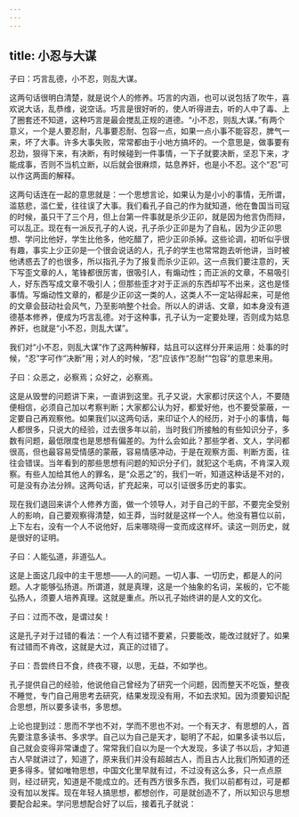 ```yaml
---
---
---
```

title: 小忍与大谋
---




子曰：巧言乱德，小不忍，则乱大谋。

这两句话很明白清楚，就是说个人的修养。巧言的内涵，也可以说包括了吹牛，喜欢说大话，乱恭维，说空话。巧言是很好听的，使人听得进去，听的人中了毒、上了圈套还不知道，这种巧言是最会搅乱正规的道德。“小不忍，则乱大谋。”有两个意义，一个是人要忍耐，凡事要忍耐、包容一点，如果一点小事不能容忍，脾气一来，坏了大事。许多大事失败，常常都由于小地方搞坏的。一个意思是，做事要有忍劲，狠得下来，有决断，有时候碰到一件事情，一下子就要决断，坚忍下来，才能成事，否则不当机立断，以后就会很麻烦，姑息养奸，也是小不忍。这个“忍”可以作这两面的解释。

这两句话连在一起的意思就是：一个思想言论，如果认为是小小的事情，无所谓，滥慈悲，滥仁爱，往往误了大事。我们看孔子自己的作为就知道，他在鲁国当司寇的时候，虽只干了三个月，但上台第一件事就是杀少正卯，就是因为他言伪而辩，可以乱正。现在有一派反孔子的人说，孔子杀少正卯是为了自私，因为少正卯思想、学问比他好，学生比他多，他吃醋了，把少正卯杀掉。这些论调，初听似乎很有趣，事实上少正卯是一个很会说话的人，孔子的学生也常常跑去听他讲，当时被他诱惑去了的也很多，所以指孔子为了报复而杀少正卯。这一点我们要注意的，天下写歪文章的人，笔锋都很厉害，很吸引人，有煽动性；而正派的文章，不易吸引人，好东西写成文章不吸引人；但那些歪才对于正派的东西却写不出来，这也是怪事情。写煽动性文章的，都是少正卯这一类的人，这类人不一定站得起来，可是他的文章会鼓动社会风气，乃至影响整个社会。所以人的讲话、文章，如本身没有道德基本修养，便成为巧言乱德。对于这种事，孔子认为一定要处理，否则成为姑息养奸，也就是“小不忍，则乱大谋”。

我们对“小不忍，则乱大谋”作了这两种解释，姑且可以这样分开来运用：处事的时候，“忍”字可作“决断”用；对人的时候，“忍”应该作“忍耐”“包容”的意思来用。

子曰：众恶之，必察焉；众好之，必察焉。

这是从毁誉的问题讲下来，一直讲到这里。孔子又说，大家都讨厌这个人，不要随便相信，必须自己加以考察判断；大家都公认为好，都爱好他，也不要受蒙蔽，一定要自己再观察他。如果我们以这两句话，来印证个人的经历，对于小的事情，每人都很多，只说大的经验，过去很多年以前，当时我们所接触的有些知识分子，多数有问题，最低限度也是思想有偏差的。为什么会如此？那些学者、文人，学问都很高，但也最容易受情感的蒙蔽，容易情感冲动，于是在观察方面、判断方面，往往会错误。当年看到的那些思想有问题的知识分子们，就犯这个毛病，不肯深入观察。有些人加给其他人的罪名，是“众恶之”的，我们一听，知道这种话是不对的，可是没有办法分辨。这两句话，扩充起来，可以引证很多历史的事实。

现在我们退回来讲个人修养方面，做一个领导人，对于自己的干部，不要完全受别人的影响，自己要观察得清楚，如王莽，当时就是这样一个人。他没有篡位以前，上下左右，没有一个人不说他好，后来哪晓得一变而成这样坏。读这一则历史，就是很好的证明。

子曰：人能弘道，非道弘人。

这是上面这几段中的主干思想——人的问题。一切人事、一切历史，都是人的问题。人才能够弘扬道。所谓道，就是真理，这是一个抽象的名词，呆板的，它不能弘扬人，须要人培养真理。这就是重点。所以孔子始终讲的是人文的文化。

子曰：过而不改，是谓过矣！

这是孔子对于过错的看法：一个人有过错不要紧，只要能改，能改过就好了。如果有过错而不肯改，这就是大过，真正的过错了。

子曰：吾尝终日不食，终夜不寝，以思，无益，不如学也。

孔子提供自己的经验，他说他自己曾经为了研究一个问题，因而整天不吃饭，整夜不睡觉，专门自己用思考去研究，结果发现没有用，不如去求知。因为须要知识配合思想，所以要多读书，多思想。

上论也提到过：思而不学也不对，学而不思也不对。一个有天才、有思想的人，首先要注意多读书、多求学。自己以为自己是天才，聪明了不起，如果多读书以后，自己就会变得非常谦虚了。常常我们自以为是一个大发现，多读了书以后，才知道古人早就讲过了，知道了，原来我们并没有超越古人，而且古人比我们所知道的还更多得多。譬如唯物思想，中国文化里早就有过，不过没有这么多，只一点点原则，经过研究，知道是不能成立的。还有西方很多东西，我们以前都有过，可是都没有加以发挥。现在年轻人搞思想，都想创作，可是就创造不了，所以知识与思想要配合起来。学问思想配合好了以后，接着孔子就说：